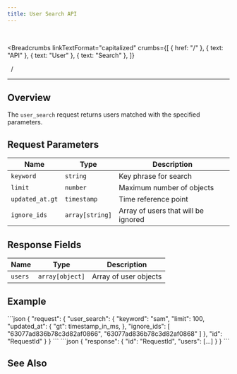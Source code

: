 ```yaml
---
title: User Search API
---
```


<br />



<Breadcrumbs
  linkTextFormat="capitalized"
  crumbs={[
    { href: "/" },
    { text: "API" },
    { text: "User" },
    { text: "Search" },
  ]}
>
  <Icon slot="index" name="seti:powershell" />
  <span slot="separator">&nbsp;&nbsp;/&nbsp;</span>
</Breadcrumbs>

---


## Overview

> <Badge text="wss" variant="tip" size="large" />
> <Badge text="user_search" size="large" />

The `user_search` request returns users matched with the specified parameters.

## Request Parameters

| Name            | Type            | Description                         |
| --------------- | --------------- | ----------------------------------- |
| `keyword`       | `string`        | Key phrase for search               |
| `limit`         | `number`        | Maximum number of objects           |
| `updated_at.gt` | `timestamp`     | Time reference point                |
| `ignore_ids`    | `array[string]` | Array of users that will be ignored |

## Response Fields

| Name    | Type            | Description           |
| ------- | --------------- | --------------------- |
| `users` | `array[object]` | Array of user objects |

## Example

<Tabs>
  <TabItem label="Request">
```json
{
  "request": {
    "user_search": {
      "keyword": "sam",
      "limit": 100,
      "updated_at": {
        "gt": timestamp_in_ms,
      },
      "ignore_ids": [ "63077ad836b78c3d82af0866", "63077ad836b78c3d82af0868" ]
    },
    "id": "RequestId"
  }
}
```
  </TabItem>  
</Tabs>

<Tabs>
  <TabItem label="Response">
```json
{
  "response": {
    "id": "RequestId",
    "users": [...]
  }
}
```
  </TabItem>  
</Tabs>

## See Also

<LinkCard
  title="SAMA chat server API: Users"
  href="https://medium.com/sama-communications/sama-chat-server-api-users-edf65ea6a341"
  description="All messengers and services that use instant messaging require minimal user identification in the system. We have developed a universal API..."
/>
<LinkCard
  title="DataBase Records"
  href="/deployment/db-records/"
  description="Collection of complete objects stored in the database."
/>

<script
  src="https://giscus.app/client.js"
  data-repo="SAMA-Communications/sama-server"
  data-repo-id="R_kgDOIBiYjA"
  data-category-id="DIC_kwDOIBiYjM4CuYYL"
  data-mapping="pathname"
  data-strict="0"
  data-reactions-enabled="1"
  data-emit-metadata="0"
  data-input-position="top"
  data-theme="transparent_dark"
  data-lang="en"
  data-loading="lazy"
  crossorigin="anonymous"
  async
></script>
